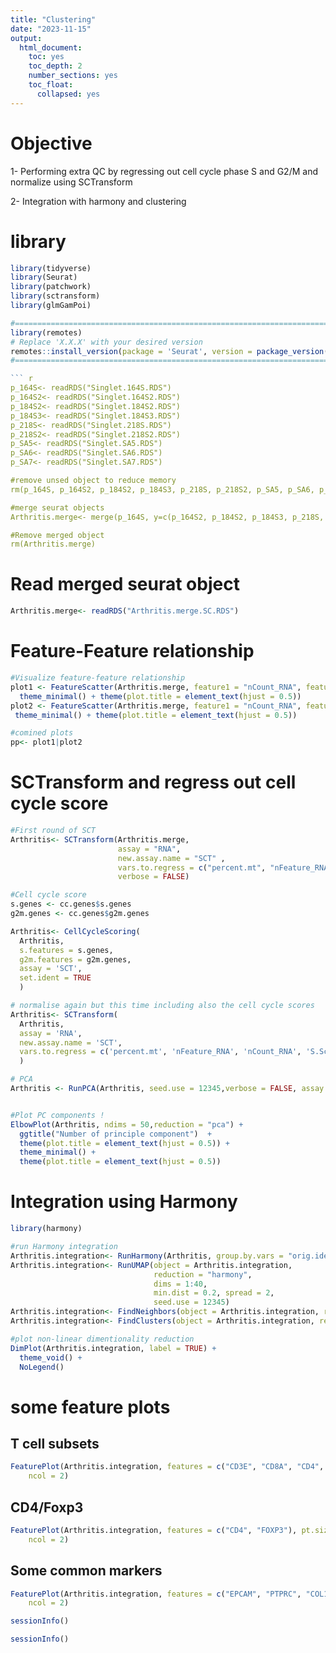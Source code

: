 ---
title: "Clustering"
date: "2023-11-15"
output:
  html_document:
    toc: yes
    toc_depth: 2
    number_sections: yes
    toc_float:
      collapsed: yes
---

# Objective 

1- Performing extra QC by regressing out cell cycle phase S and G2/M and normalize using SCTransform

2- Integration with harmony and clustering 

# library
``` {r, warning= FALSE, fig.width= 6, fig.height= 6}
library(tidyverse)
library(Seurat)
library(patchwork)
library(sctransform)
library(glmGamPoi)
```

``` {r}
#==================================================================================================
library(remotes)
# Replace 'X.X.X' with your desired version
remotes::install_version(package = 'Seurat', version = package_version('4.0.3'))
#==================================================================================================

``` {r}
p_164S<- readRDS("Singlet.164S.RDS")
p_164S2<- readRDS("Singlet.164S2.RDS")
p_184S2<- readRDS("Singlet.184S2.RDS")
p_184S3<- readRDS("Singlet.184S3.RDS")
p_218S<- readRDS("Singlet.218S.RDS")
p_218S2<- readRDS("Singlet.218S2.RDS")
p_SA5<- readRDS("Singlet.SA5.RDS")
p_SA6<- readRDS("Singlet.SA6.RDS")
p_SA7<- readRDS("Singlet.SA7.RDS")

#remove unsed object to reduce memory
rm(p_164S, p_164S2, p_184S2, p_184S3, p_218S, p_218S2, p_SA5, p_SA6, p_SA7)

#merge seurat objects
Arthritis.merge<- merge(p_164S, y=c(p_164S2, p_184S2, p_184S3, p_218S, p_218S2, p_SA5, p_SA6, p_SA7))

#Remove merged object
rm(Arthritis.merge)
``` 

# Read merged seurat object

``` {r}
Arthritis.merge<- readRDS("Arthritis.merge.SC.RDS")
``` 

# Feature-Feature relationship

``` {r, fig.width= 10, fig.height= 5}
#Visualize feature-feature relationship 
plot1 <- FeatureScatter(Arthritis.merge, feature1 = "nCount_RNA", feature2 = "percent.mt", group.by = "orig.ident") + 
  theme_minimal() + theme(plot.title = element_text(hjust = 0.5)) 
plot2 <- FeatureScatter(Arthritis.merge, feature1 = "nCount_RNA", feature2 = "nFeature_RNA", group.by = "orig.ident") +
 theme_minimal() + theme(plot.title = element_text(hjust = 0.5))

#comined plots 
pp<- plot1|plot2 
```


# SCTransform and regress out cell cycle score

``` {r, fig.width= 7, fig.height= 4, warning= FALSE}

#First round of SCT
Arthritis<- SCTransform(Arthritis.merge, 
                        assay = "RNA", 
                        new.assay.name = "SCT" , 
                        vars.to.regress = c("percent.mt", "nFeature_RNA", "nCount_RNA"), 
                        verbose = FALSE)

#Cell cycle score 
s.genes <- cc.genes$s.genes
g2m.genes <- cc.genes$g2m.genes

Arthritis<- CellCycleScoring(
  Arthritis,
  s.features = s.genes,
  g2m.features = g2m.genes,
  assay = 'SCT',
  set.ident = TRUE
  )

# normalise again but this time including also the cell cycle scores
Arthritis<- SCTransform(
  Arthritis,
  assay = 'RNA',
  new.assay.name = 'SCT',
  vars.to.regress = c('percent.mt', 'nFeature_RNA', 'nCount_RNA', 'S.Score', 'G2M.Score')
  )

# PCA
Arthritis <- RunPCA(Arthritis, seed.use = 12345,verbose = FALSE, assay = "SCT", npcs = 50)


#Plot PC components ! 
ElbowPlot(Arthritis, ndims = 50,reduction = "pca") +
  ggtitle("Number of principle component")  + 
  theme(plot.title = element_text(hjust = 0.5)) +
  theme_minimal() +
  theme(plot.title = element_text(hjust = 0.5))
```

# Integration using Harmony

``` {r, fig.width= 5, fig.height= 4}
library(harmony)

#run Harmony integration
Arthritis.integration<- RunHarmony(Arthritis, group.by.vars = "orig.ident")
Arthritis.integration<- RunUMAP(object = Arthritis.integration, 
                                reduction = "harmony", 
                                dims = 1:40, 
                                min.dist = 0.2, spread = 2,
                                seed.use = 12345)
Arthritis.integration<- FindNeighbors(object = Arthritis.integration, reduction="harmony", dims = 1:40)
Arthritis.integration<- FindClusters(object = Arthritis.integration, resolution = 0.6, random.seed = 12345)

#plot non-linear dimentionality reduction
DimPlot(Arthritis.integration, label = TRUE) +
  theme_void() +
  NoLegend()
```

# some feature plots
## T cell subsets
``` {r, fig.width= 7, fig.height= 5}

FeaturePlot(Arthritis.integration, features = c("CD3E", "CD8A", "CD4", "FOXP3"), pt.size = 0.2,
    ncol = 2)
```

## CD4/Foxp3
``` {r, fig.width= 9, fig.height= 4}
FeaturePlot(Arthritis.integration, features = c("CD4", "FOXP3"), pt.size = 0.2,
    ncol = 2)
```

## Some common markers 

``` {r, fig.width= 8, fig.height= 9}
FeaturePlot(Arthritis.integration, features = c("EPCAM", "PTPRC", "COL1A1", "CD79A", "CD3D", "S100A8", "S100A9", "CD8A"), pt.size = 0.2,
    ncol = 2)

```

``` {r}
sessionInfo()
```



``` {r}
sessionInfo()
```





